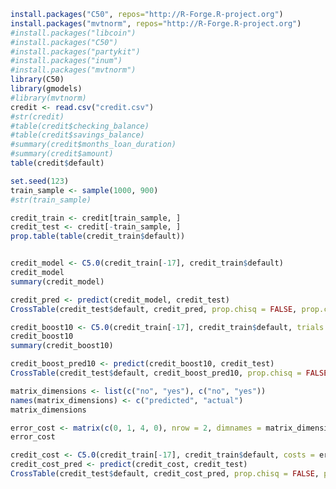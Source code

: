 ```r

install.packages("C50", repos="http://R-Forge.R-project.org")
install.packages("mvtnorm", repos="http://R-Forge.R-project.org")
#install.packages("libcoin")
#install.packages("C50")
#install.packages("partykit")
#install.packages("inum")
#install.packages("mvtnorm")
library(C50)
library(gmodels)
#library(mvtnorm)
credit <- read.csv("credit.csv")
#str(credit)
#table(credit$checking_balance)
#table(credit$savings_balance)
#summary(credit$months_loan_duration)
#summary(credit$amount)
table(credit$default)

set.seed(123)
train_sample <- sample(1000, 900)
#str(train_sample)

credit_train <- credit[train_sample, ]
credit_test <- credit[-train_sample, ]
prop.table(table(credit_train$default))


credit_model <- C5.0(credit_train[-17], credit_train$default)
credit_model
summary(credit_model)

credit_pred <- predict(credit_model, credit_test)
CrossTable(credit_test$default, credit_pred, prop.chisq = FALSE, prop.c = FALSE, prop.r = FALSE, dnn = c('actual default', 'predicted default'))

credit_boost10 <- C5.0(credit_train[-17], credit_train$default, trials = 10)
credit_boost10
summary(credit_boost10)

credit_boost_pred10 <- predict(credit_boost10, credit_test)
CrossTable(credit_test$default, credit_boost_pred10, prop.chisq = FALSE, prop.c = FALSE, prop.r = FALSE, dnn = c('actual default', 'predicted default'))

matrix_dimensions <- list(c("no", "yes"), c("no", "yes"))
names(matrix_dimensions) <- c("predicted", "actual")
matrix_dimensions

error_cost <- matrix(c(0, 1, 4, 0), nrow = 2, dimnames = matrix_dimensions)
error_cost

credit_cost <- C5.0(credit_train[-17], credit_train$default, costs = error_cost)
credit_cost_pred <- predict(credit_cost, credit_test)
CrossTable(credit_test$default, credit_cost_pred, prop.chisq = FALSE, prop.c = FALSE, prop.r = FALSE, dnn = c('actual default', 'predicted default'))



```
